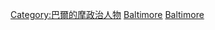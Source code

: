 {{Commons category|Mayors of Baltimore}}
[[Category:巴爾的摩政治人物|Category:巴爾的摩政治人物]]
[[Category:馬里蘭州各地市長|Baltimore]]
[[Category:美國各市市長|Baltimore]]